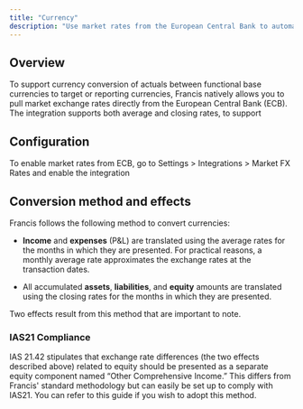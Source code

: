 ```yaml
---
title: "Currency"
description: "Use market rates from the European Central Bank to automatically convert actuals."
---
```


## Overview

To support currency conversion of actuals between functional base currencies to target or reporting currencies, Francis natively allows you to pull market exchange rates directly from the European Central Bank (ECB). The integration supports both average and closing rates, to support&#x20;

## Configuration

To enable market rates from ECB, go to Settings > Integrations > Market FX Rates and enable the integration

## Conversion method and effects

Francis follows the following method to convert currencies:

* **Income** and **expenses** (P\&L) are translated using the average rates for the months in which they are presented. For practical reasons, a monthly average rate approximates the exchange rates at the transaction dates.

* All accumulated **assets**, **liabilities**, and **equity** amounts are translated using the closing rates for the months in which they are presented.&#x20;

Two effects result from this method that are important to note.

### IAS21 Compliance

IAS 21.42 stipulates that exchange rate differences (the two effects described above) related to equity should be presented as a separate equity component named “Other Comprehensive Income.” This differs from Francis' standard methodology but can easily be set up to comply with IAS21. You can refer to this guide if you wish to adopt this method.